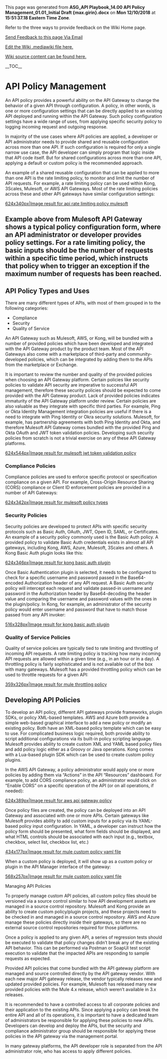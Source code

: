 ﻿<p>This page was generated from <b>ASG_API Playbook_14.00 API Policy Management_01.01_Initial Draft {max.girin}.docx</b> on <b>Mon 12/10/2018</b> at <b>15:51:37.18 Eastern Time Zone</b>.</p>
<p>Refer to the three ways to provide feedback on the Wiki Home page.</p>
<p><a href="mailto:ronald.opperman@va.gov;paul.marshall4@va.gov?subject=ASG_API Playbook_14.00 API Policy Management_01.01_Initial Draft {max.girin}">Send Feedback to this page Via Email</a></p>
<p><a href="https://github.com/department-of-veterans-affairs/ES-ASG/tree/master/Projects/ES%20ASG/ES%20ASG%20API%20Playbook%20Project/Content/14.00%20ASG_API%20Playbook_API%20Policy%20Management_Section/14.00 ASG_API Playbook_API Policy Management_Section.mediawiki">Edit the Wiki .mediawiki file here.</a></p>
<p><a href=https://github.com/department-of-veterans-affairs/ES-ASG/tree/master/Projects/ES%20ASG/ES%20ASG%20API%20Playbook%20Project/Content/14.00%20ASG_API%20Playbook_API%20Policy%20Management_Section>Wiki source content can be found here.</a></p>
<p>__TOC__</p>
= API Policy Management =

An API policy provides a powerful ability on the API Gateway to change the behavior of a given API through configuration. A policy, in other words, is one or more configuration settings that can be directly applied to an existing API deployed and running within the API Gateway. Such policy configuration settings have a wide range of uses, from applying specific security policy to logging incoming request and outgoing response.

In majority of the use cases where API policies are applied, a developer or API administrator needs to provide shared and reusable configuration across more than one API. If such configuration is required for only a single narrow use case, the API developer can simply program that logic inside that API code itself. But for shared configurations across more than one API, applying a default or custom policy is the recommended approach.

An example of a shared reusable configuration that can be applied to more than one API is the rate limiting policy, to monitor and limit the number of API requests. For example, a rate limiting policy can be used within Kong, 3Scales, Mulesoft, or AWS API Gateways. Most of the rate limiting policies across these and other API gateways have similar configuration settings:

[[https://github.com/department-of-veterans-affairs/ES-ASG/raw/master/Projects/ES%20ASG/ES%20ASG%20API%20Playbook%20Project/Content/14.00%20ASG_API%20Playbook_API%20Policy%20Management_Section/media/image1.png|624x340px|Image result for api rate limiting policy mulesoft]]

== Example above from Mulesoft API Gateway shows a typical policy configuration form, where an API administrator or developer provides policy settings. For a rate limiting policy, the basic inputs should be the number of requests within a specific time period, which instructs that policy when to trigger an exception if the maximum number of requests has been reached. ==

== API Policy Types and Uses ==

There are many different types of APIs, with most of them grouped in to the following categories:

* Compliance
* Security
* Quality of Service

An API Gateway such as Mulesoft, AWS, or Kong, will be bundled with a number of provided policies which have been developed and integrated with the API Gateway product by the product team. Most of the API Gateways also come with a marketplace of third-party and community-developed policies, which can be integrated by adding them to the APIs from the marketplace or Exchange.

It is important to review the number and quality of the provided policies when choosing an API Gateway platform. Certain policies like security policies to validate API security are imperative to successful API management, therefore these security policies should be expected to come provided with the API Gateway product. Lack of provided policies indicates immaturity of the API Gateway platform under review. Certain policies are also valuable as they integrate with specific third parties. For example, Ping or Okta Identity Management integration policies are useful if there is a need to integrate with Ping Identity or Okra security solutions. Mulesoft, for example, has partnership agreements with both Ping Identity and Okta, and therefore Mulesoft API Gateway comes bundled with the provided Ping and Okta OAuth and JWT token validation policies. Developing such security policies from scratch is not a trivial exercise on any of these API Gateway platforms.

[[https://github.com/department-of-veterans-affairs/ES-ASG/raw/master/Projects/ES%20ASG/ES%20ASG%20API%20Playbook%20Project/Content/14.00%20ASG_API%20Playbook_API%20Policy%20Management_Section/media/image2.png|624x544px|Image result for mulesoft jwt token validation policy]]

=== Compliance Policies ===

Compliance policies are used to enforce specific protocol or specification compliance on a given API. For example, Cross-Origin Resource Sharing (CORS) compliance or Client ID enforcement policies are provided in a number of API Gateways:

[[https://github.com/department-of-veterans-affairs/ES-ASG/raw/master/Projects/ES%20ASG/ES%20ASG%20API%20Playbook%20Project/Content/14.00%20ASG_API%20Playbook_API%20Policy%20Management_Section/media/image3.png|624x342px|Image result for mulesoft policy types]]

=== Security Policies ===

Security policies are developed to protect APIs with specific security protocols such as Basic Auth, OAuth, JWT, Open ID, SAML, or Certificates. An example of a security policy commonly used is the Basic Auth policy. A provided policy to validate Basic Auth credentials exists in almost all API gateways, including Kong, AWS, Azure, Mulesoft, 3Scales and others. A Kong Basic Auth plugin looks like this:

[[https://github.com/department-of-veterans-affairs/ES-ASG/raw/master/Projects/ES%20ASG/ES%20ASG%20API%20Playbook%20Project/Content/14.00%20ASG_API%20Playbook_API%20Policy%20Management_Section/media/image4.png|624x346px|Image result for kong basic auth plugin]]

Once Basic Authentication plugin is selected, it needs to be configured to check for a specific username and password passed in the Base64-encoded Authorization header of any API request. A Basic Auth security policy will intercept each request and validate passed-in username and password in the Authorization header by Base64-decoding the header value and comparing the username and password values with the ones in the plugin/policy. In Kong, for example, an administrator of the security policy would enter username and password that have to match those passed from any API invoker:

[[https://github.com/department-of-veterans-affairs/ES-ASG/raw/master/Projects/ES%20ASG/ES%20ASG%20API%20Playbook%20Project/Content/14.00%20ASG_API%20Playbook_API%20Policy%20Management_Section/media/image5.png|516x328px|Image result for kong basic auth plugin]]

=== Quality of Service Policies ===

Quality of service policies are typically tied to rate limiting and throttling of incoming API requests. A rate limiting policy is tracking how many incoming API requests are allowed within a given time (e.g., in an hour or in a day). A throttling policy is fairly sophisticated and is not available out of the box with many gateways. Mulesoft has a provided throttling policy which can be used to throttle requests for a given API:

[[https://github.com/department-of-veterans-affairs/ES-ASG/raw/master/Projects/ES%20ASG/ES%20ASG%20API%20Playbook%20Project/Content/14.00%20ASG_API%20Playbook_API%20Policy%20Management_Section/media/image6.png|359x326px|Image result for mule throttling policy]]

== Developing API Policies ==

To develop an API policy, different API gateways provide frameworks, plugin SDKs, or policy XML-based templates. AWS and Azure both provide a simple web-based graphical interface to add a new policy or modify an existing policy. Both have an XML-based policy template which can be easy to use. For complicated business logic required, both provide ability to script additional configurations via its built-in policy scripting language. Mulesoft provides ability to create custom XML and YAML based policy files and add policy logic either as a Groovy or Java operations. Kong comes with a Lua-based plugin SDK which can be used to create custom policy plugins.

In the AWS API Gateway, a policy administrator would apply one or more policies by adding them via “Actions” in the API “Resources” dashboard. For example, to add CORS compliance policy, an administrator would click on “Enable CORS” on a specific operation of the API (or on all operations, if needed):

[[https://github.com/department-of-veterans-affairs/ES-ASG/raw/master/Projects/ES%20ASG/ES%20ASG%20API%20Playbook%20Project/Content/14.00%20ASG_API%20Playbook_API%20Policy%20Management_Section/media/image7.png|624x389px|Image result for aws api gateway policy]]

Once policy files are created, the policy can be deployed into an API Gateway and associated with one or more APIs. Certain gateways like Mulesoft provides ability to add custom inputs for a policy via its YAML-based policy input configuration. In YAML, a developer can instruct how the policy form should be presented, what form fields should be displayed, and what HTML controls should be associated with each input (e.g., textbox, checkbox, select list, checkbox list, etc.)

[[https://github.com/department-of-veterans-affairs/ES-ASG/raw/master/Projects/ES%20ASG/ES%20ASG%20API%20Playbook%20Project/Content/14.00%20ASG_API%20Playbook_API%20Policy%20Management_Section/media/image8.png|434x177px|Image result for mule custom policy yaml file]]

When a custom policy is deployed, it will show up as a custom policy or plugin in the API Manager interface of the gateway:

[[https://github.com/department-of-veterans-affairs/ES-ASG/raw/master/Projects/ES%20ASG/ES%20ASG%20API%20Playbook%20Project/Content/14.00%20ASG_API%20Playbook_API%20Policy%20Management_Section/media/image9.png|568x257px|Image result for mule custom policy yaml file]]

Managing API Policies

To properly manage custom API policies, all custom policy files should be versioned via a source control similar to how API development assets are managed in a source control repository. Mulesoft and Kong provide an ability to create custom policy/plugin projects, and these projects need to be checked in and managed in a source control repository. AWS and Azure manage these policies directly inside their gateways, so there are no external source control repositories required for those platforms.

Once a policy is applied to any given API, a series of regression tests should be executed to validate that policy changes didn’t break any of the existing API behavior. This can be performed via Postman or SoapUI test script execution to validate that the impacted APIs are responding to sample requests as expected.

Provided API policies that come bundled with the API gateway platform are managed and source controlled directly by the API gateway vendor. With each new major API gateway release, the vendor typically releases new and updated provided policies. For example, Mulesoft has released many new provided policies with the Mule 4.x release, which weren’t available in 3.x releases.

It is recommended to have a controlled access to all corporate policies and their application to the existing APIs. Since applying a policy can break the entire API and all of its operations, it is important to have a dedicated team of administrators be responsible for applying these policies to new APIs. Developers can develop and deploy the APIs, but the security and compliance administrator group should be responsible for applying these policies in the API gateway via the management portal.

In many gateway platforms, the API developer role is separated from the API administrator role, who has access to apply different policies.







